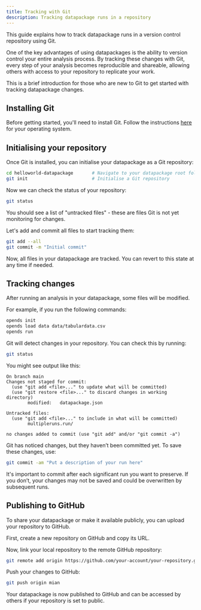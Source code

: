 ```yaml
---
title: Tracking with Git
description: Tracking datapackage runs in a repository
---
```



This guide explains how to track datapackage runs in a version control repository using Git.

One of the key advantages of using datapackages is the ability to version control your entire analysis process. By tracking these changes with Git, every step of your analysis becomes reproducible and shareable, allowing others with access to your repository to replicate your work.

This is a brief introduction for those who are new to Git to get started with tracking datapackage changes.

## Installing Git

Before getting started, you'll need to install Git. Follow the instructions [here](https://github.com/git-guides/install-git) for your operating system.

## Initialising your repository

Once Git is installed, you can initialise your datapackage as a Git repository:

```bash
cd helloworld-datapackage       # Navigate to your datapackage root folder
git init                        # Initialise a Git repository
```

Now we can check the status of your repository:

```bash
git status
```

You should see a list of "untracked files" - these are files Git is not yet monitoring for changes.

Let's add and commit all files to start tracking them:

```bash
git add --all
git commit -m "Initial commit"
```

Now, all files in your datapackage are tracked. You can revert to this state at any time if needed.

## Tracking changes

After running an analysis in your datapackage, some files will be modified.

For example, if you run the following commands:

```bash
opends init
opends load data data/tabulardata.csv
opends run
```

Git will detect changes in your repository. You can check this by running:

```bash
git status
```

You might see output like this:

```
On branch main
Changes not staged for commit:
  (use "git add <file>..." to update what will be committed)
  (use "git restore <file>..." to discard changes in working directory)
        modified:   datapackage.json

Untracked files:
  (use "git add <file>..." to include in what will be committed)
        multipleruns.run/

no changes added to commit (use "git add" and/or "git commit -a")
```

Git has noticed changes, but they haven’t been committed yet. To save these changes, use:

```bash
git commit -am "Put a description of your run here"
```

It's important to commit after each significant run you want to preserve. If you don’t, your changes may not be saved and could be overwritten by subsequent runs.

## Publishing to GitHub

To share your datapackage or make it available publicly, you can upload your repository to GitHub.

First, create a new repository on GitHub and copy its URL.

Now, link your local repository to the remote GitHub repository:

```bash
git remote add origin https://github.com/your-account/your-repository.git
```

Push your changes to GitHub:

```bash
git push origin mian
```

Your datapackage is now published to GitHub and can be accessed by others if your repository is set to public.
